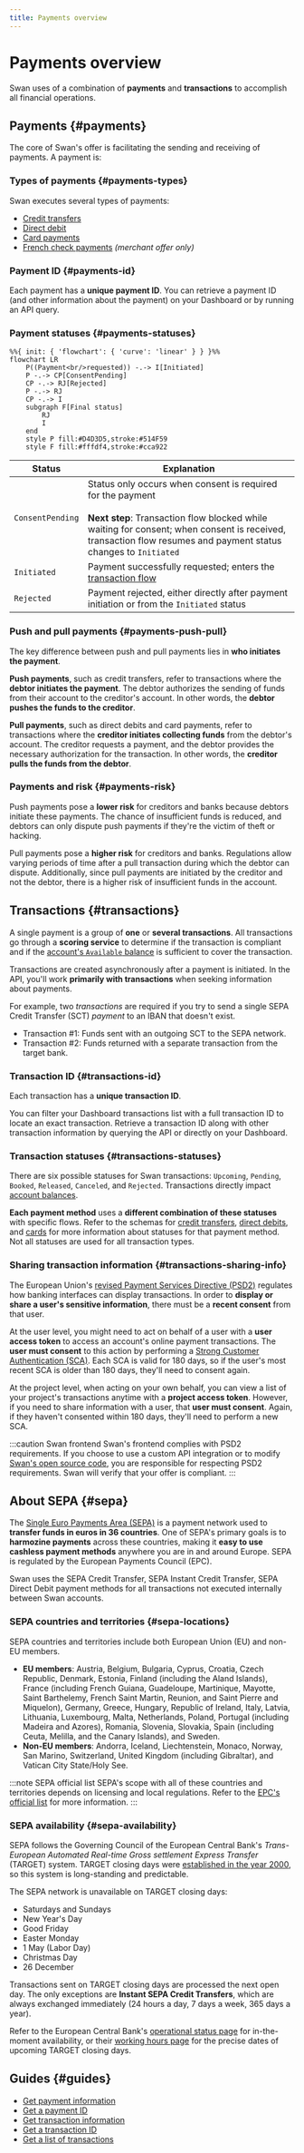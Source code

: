 ```yaml
---
title: Payments overview
---
```


# Payments overview


Swan uses of a combination of **payments** and **transactions** to accomplish all financial operations.

## Payments {#payments}

The core of Swan's offer is facilitating the sending and receiving of payments.
A payment is:

> <PaymentsDefinition />

### Types of payments {#payments-types}

Swan executes several types of payments:

* [Credit transfers](./credit-transfers/index.mdx)
* [Direct debit](./direct-debit/index.mdx)
* [Card payments](./cards/index.mdx)
* [French check payments](../merchants/checks/index.mdx) *(merchant offer only)*

### Payment ID {#payments-id}

Each payment has a **unique payment ID**.
You can retrieve a payment ID (and other information about the payment) on your Dashboard or by running an API query.

### Payment statuses {#payments-statuses}

```mermaid
%%{ init: { 'flowchart': { 'curve': 'linear' } } }%%
flowchart LR
    P((Payment<br/>requested)) -.-> I[Initiated]
    P -.-> CP[ConsentPending]
    CP -.-> RJ[Rejected]
    P -.-> RJ
    CP -.-> I
    subgraph F[Final status]
        RJ
        I
    end
    style P fill:#D4D3D5,stroke:#514F59
    style F fill:#fffdf4,stroke:#cca922
```

| Status | Explanation |
|---|---|
| `ConsentPending` | Status only occurs when consent is required for the payment<br/><br/>**Next step**: Transaction flow blocked while waiting for consent; when consent is received, transaction flow resumes and payment status changes to `Initiated` |
| `Initiated` | Payment successfully requested; enters the [transaction flow](#transactions-statuses) |
| `Rejected` | Payment rejected, either directly after payment initiation or from the `Initiated` status |

### Push and pull payments {#payments-push-pull}

The key difference between push and pull payments lies in **who initiates the payment**.

**Push payments**, such as credit transfers, refer to transactions where the **debtor initiates the payment**.
The debtor authorizes the sending of funds from their account to the creditor's account.
In other words, the **debtor pushes the funds to the creditor**.

**Pull payments**, such as direct debits and card payments, refer to transactions where the **creditor initiates collecting funds** from the debtor's account.
The creditor requests a payment, and the debtor provides the necessary authorization for the transaction.
In other words, the **creditor pulls the funds from the debtor**.

### Payments and risk {#payments-risk}

Push payments pose a **lower risk** for creditors and banks because debtors initiate these payments.
The chance of insufficient funds is reduced, and debtors can only dispute push payments if they're the victim of theft or hacking.

Pull payments pose a **higher risk** for creditors and banks.
Regulations allow varying periods of time after a pull transaction during which the debtor can dispute.
Additionally, since pull payments are initiated by the creditor and not the debtor, there is a higher risk of insufficient funds in the account.

## Transactions {#transactions}

> <TransactionsDefinition />

A single payment is a group  of **one** or **several transactions**.
All transactions go through a **scoring service** to determine if the transaction is compliant and if the [account's `Available` balance](../accounts/index.mdx#balances) is sufficient to cover the transaction.

Transactions are created asynchronously after a payment is initiated.
In the API, you'll work **primarily with transactions** when seeking information about payments.

For example, two *transactions* are required if you try to send a single SEPA Credit Transfer (SCT) *payment* to an IBAN that doesn't exist.

* Transaction #1: Funds sent with an outgoing SCT to the SEPA network.
* Transaction #2: Funds returned with a separate transaction from the target bank.

### Transaction ID {#transactions-id}

Each transaction has a **unique transaction ID**.

You can filter your Dashboard transactions list with a full transaction ID to locate an exact transaction.
Retrieve a transaction ID along with other transaction information by querying the API or directly on your Dashboard.

### Transaction statuses {#transactions-statuses}

There are six possible statuses for Swan transactions: `Upcoming`, `Pending`, `Booked`, `Released`, `Canceled`, and `Rejected`.
Transactions directly impact [account balances](../accounts/index.mdx#balances).

**Each payment method** uses a **different combination of these statuses** with specific flows.
Refer to the schemas for [credit transfers](./credit-transfers/index.mdx#statuses), [direct debits](./direct-debit/index.mdx#statuses), and [cards](./cards/index.mdx#statuses) for more information about statuses for that payment method.
Not all statuses are used for all transaction types.


<TransactionStatuses />

### Sharing transaction information {#transactions-sharing-info}

The European Union's [revised Payment Services Directive (PSD2)](https://eur-lex.europa.eu/legal-content/EN/LSU/?uri=celex:32015L2366) regulates how banking interfaces can display transactions.
In order to **display or share a user's sensitive information**, there must be a **recent consent** from that user.

At the user level, you might need to act on behalf of a user with a **user access token** to access an account's online payment transactions.
The **user must consent** to this action by performing a [Strong Customer Authentication (SCA)](../users/consent/index.mdx).
Each SCA is valid for 180 days, so if the user's most recent SCA is older than 180 days, they'll need to consent again.

At the project level, when acting on your own behalf, you can view a list of your project's transactions anytime with a **project access token**.
However, if you need to share information with a user, that **user must consent**.
Again, if they haven't consented within 180 days, they'll need to perform a new SCA.

:::caution Swan frontend
Swan's frontend complies with PSD2 requirements.
If you choose to use a custom API integration or to modify [Swan's open source code](https://swan-io.github.io/swan-partner-frontend/specs/banking/history), you are responsible for respecting PSD2 requirements.
Swan will verify that your offer is compliant.
:::

## About SEPA {#sepa}

The [Single Euro Payments Area (SEPA)](https://www.europeanpaymentscouncil.eu/about-sepa) is a payment network used to **transfer funds in euros in 36 countries**.
One of SEPA's primary goals is to **harmozine payments** across these countries, making it **easy to use cashless payment methods** anywhere you are in and around Europe.
SEPA is regulated by the European Payments Council (EPC).

Swan uses the SEPA Credit Transfer, SEPA Instant Credit Transfer, SEPA Direct Debit payment methods for all transactions not executed internally between Swan accounts.

### SEPA countries and territories {#sepa-locations}

SEPA countries and territories include both European Union (EU) and non-EU members.

* **EU members**: Austria, Belgium, Bulgaria, Cyprus, Croatia, Czech Republic, Denmark, Estonia, Finland (including the Aland Islands), France (including French Guiana, Guadeloupe, Martinique, Mayotte, Saint Barthelemy, French Saint Martin, Reunion, and Saint Pierre and Miquelon), Germany, Greece, Hungary, Republic of Ireland, Italy, Latvia, Lithuania, Luxembourg, Malta, Netherlands, Poland, Portugal (including Madeira and Azores), Romania, Slovenia, Slovakia, Spain (including Ceuta, Melilla, and the Canary Islands), and Sweden.
* **Non-EU members**: Andorra, Iceland, Liechtenstein, Monaco, Norway, San Marino, Switzerland, United Kingdom (including Gibraltar), and Vatican City State/Holy See.

:::note SEPA official list
SEPA's scope with all of these countries and territories depends on licensing and local regulations.
Refer to the [EPC's official list](https://www.europeanpaymentscouncil.eu/document-library/other/epc-list-sepa-scheme-countries) for more information.
:::

### SEPA availability {#sepa-availability}

SEPA follows the Governing Council of the European Central Bank's *Trans-European Automated Real-time Gross settlement Express Transfer* (TARGET) system.
TARGET closing days were [established in the year 2000](https://www.ecb.europa.eu/press/pr/date/2000/html/pr001214_4.en.html), so this system is long-standing and predictable.

The SEPA network is unavailable on TARGET closing days:

- Saturdays and Sundays
- New Year's Day
- Good Friday
- Easter Monday
- 1 May (Labor Day)
- Christmas Day
- 26 December

Transactions sent on TARGET closing days are processed the next open day.
The only exceptions are **Instant SEPA Credit Transfers**, which are always exchanged immediately (24 hours a day, 7 days a week, 365 days a year).

Refer to the European Central Bank's [operational status page](https://www.ecb.europa.eu/paym/target/html/index.en.html) for in-the-moment availability, or their [working hours page](https://www.ecb.europa.eu/services/contacts/working-hours/html/index.en.html) for the precise dates of upcoming TARGET closing days.

## Guides {#guides}

* [Get payment information](./overview/guide-get-payment-info.mdx)
* [Get a payment ID](./overview/guide-get-payment-id.mdx)
* [Get transaction information](./overview/guide-get-transaction-info.mdx)
* [Get a transaction ID](./overview/guide-get-transaction-id.mdx)
* [Get a list of transactions](./overview/guide-get-transaction-list.mdx)